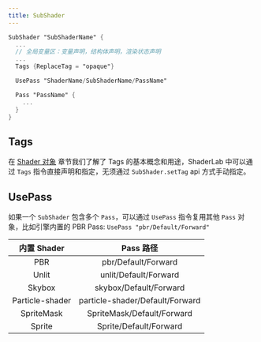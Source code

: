 ```yaml
---
title: SubShader
---
```


```glsl
SubShader "SubShaderName" {
  ...
  // 全局变量区：变量声明，结构体声明，渲染状态声明
  ...
  Tags {ReplaceTag = "opaque"}

  UsePass "ShaderName/SubShaderName/PassName"

  Pass "PassName" {
    ...
  }
}
```

## Tags

在 [Shader 对象](./class) 章节我们了解了 Tags 的基本概念和用途，ShaderLab 中可以通过 `Tags` 指令直接声明和指定，无须通过 `SubShader.setTag` api 方式手动指定。


## UsePass

  如果一个 `SubShader` 包含多个 `Pass`，可以通过 `UsePass` 指令复用其他 `Pass` 对象，比如引擎内置的 PBR Pass: `UsePass "pbr/Default/Forward"`

  |   内置 Shader   |            Pass 路径            |
  | :-------------: | :-----------------------------: |
  |       PBR       |       pbr/Default/Forward       |
  |      Unlit      |      unlit/Default/Forward      |
  |     Skybox      |     skybox/Default/Forward      |
  | Particle-shader | particle-shader/Default/Forward |
  |   SpriteMask    |   SpriteMask/Default/Forward    |
  |     Sprite      |     Sprite/Default/Forward      |
